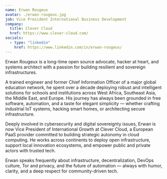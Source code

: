 ```yaml
---
name: Erwan Rougeux
avatar: ./erwan-rougeux.jpg
job: Vice President International Business Development
company:
  title: Clever Cloud
  href: https://www.clever-cloud.com/
socials:
  - type: "linkedin"
    href: https://www.linkedin.com/in/erwan-rougeux/
---
```


Erwan Rougeux is a long-time open source advocate, hacker at heart, and systems architect with a passion for building resilient and sovereign infrastructures.

A trained engineer and former Chief Information Officer of a major global education network, he spent over a decade deploying robust and intelligent solutions for schools and institutions across West Africa, Southeast Asia, the Middle East, and Europe. His journey has always been grounded in free software, automation, and a taste for elegant simplicity — whether crafting industrial IoT systems, hacking smart homes, or architecting secure infrastructure.

Deeply involved in cybersecurity and digital sovereignty issues, Erwan is now Vice President of International Growth at Clever Cloud, a European PaaS provider committed to building strategic autonomy in cloud computing. He works across continents to deploy open infrastructure, support local innovation ecosystems, and empower public and private actors with trusted tech.

Erwan speaks frequently about infrastructure, decentralization, DevOps culture, Tor and privacy, and the future of automation — always with humor, clarity, and a deep respect for community-driven tech.
